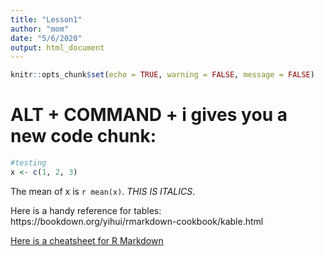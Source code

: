```yaml
---
title: "Lesson1"
author: "mom"
date: "5/6/2020"
output: html_document
---
```


```r
knitr::opts_chunk$set(echo = TRUE, warning = FALSE, message = FALSE)
```

# ALT + COMMAND + i gives you a new code chunk:
```r
#testing
x <- c(1, 2, 3)
```
The mean of x is `r mean(x)`. <i>THIS IS ITALICS</i>.

Here is a handy reference for tables:
https://bookdown.org/yihui/rmarkdown-cookbook/kable.html

[Here is a cheatsheet for R Markdown](https://rstudio.com/wp-content/uploads/2015/02/rmarkdown-cheatsheet.pdf)




